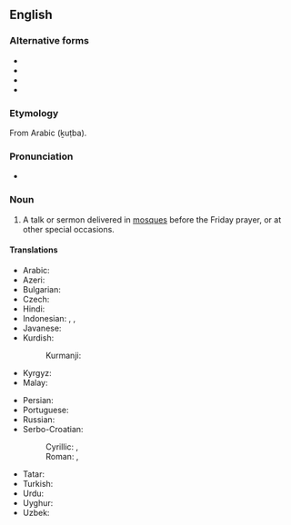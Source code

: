 ==English==

===Alternative forms===
* {{l|en|khotbah}}
* {{l|en|khotbeh}}
* {{l|en|khutba}}
* {{l|en|khutbeh}}

===Etymology===
From Arabic {{l|ar|خطبَة}} (ḵuṭba).

===Pronunciation===
* {{IPA|/ˈkʊtbə/|lang=en}}

===Noun===
{{en-noun}}

# {{lb|en|Islam}} A talk or sermon delivered in [[mosque|mosques]] before the Friday prayer, or at other special occasions.

====Translations====
{{trans-top|talk or sermon delivered in mosques before the Friday prayer}}
* Arabic: {{t|ar|خُطْبَة|f}}
* Azeri: {{t+|az|xütbə}}
* Bulgarian: {{t|bg|хутба|f}}
* Czech: {{t|cs|chutba|f}}
* Hindi: {{t|hi|ख़ुतबा|tr=xutbā|f}}
* Indonesian: {{t|id|khutbah}}, {{t+|id|khotbah}}, {{t+|id|kotbah}}
* Javanese: {{t+|jv|kutbah}}
* Kurdish:
*: Kurmanji: {{t+|ku|xutbe}}
* Kyrgyz: {{t|ky|кутпа}}
* Malay: {{t|ms|khutbah}}
{{trans-mid}}
* Persian: {{t+|fa|خطبه|tr=xotbe}}
* Portuguese: {{t|pt|khutba|m|f}}
* Russian: {{t+|ru|хутба|f}}
* Serbo-Croatian:
*: Cyrillic: {{t|sh|хутба|f}}, {{t|sh|худба|f}}
*: Roman: {{t+|sh|hutba|f}}, {{t+|sh|hudba|f}}
* Tatar: {{t+|tt|хөтбә}}
* Turkish: {{t+|tr|hutbe}}
* Urdu: {{t|ur|خطبہ|tr=xutba|f}}
* Uyghur: {{t|ug|خۇتبە}}
* Uzbek: {{t+|uz|xutba}}
{{trans-bottom}}